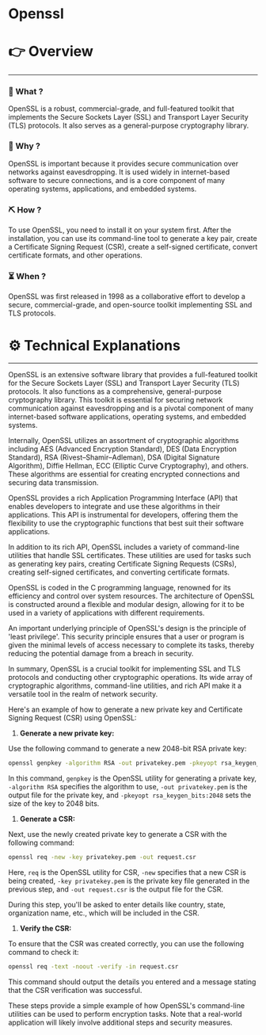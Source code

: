 # Openssl


# 👉 Overview

---

### 👀 What ?

OpenSSL is a robust, commercial-grade, and full-featured toolkit that implements the Secure Sockets Layer (SSL) and Transport Layer Security (TLS) protocols. It also serves as a general-purpose cryptography library.


### 🧐 Why ?

OpenSSL is important because it provides secure communication over networks against eavesdropping. It is used widely in internet-based software to secure connections, and is a core component of many operating systems, applications, and embedded systems.


### ⛏️ How ?

To use OpenSSL, you need to install it on your system first. After the installation, you can use its command-line tool to generate a key pair, create a Certificate Signing Request (CSR), create a self-signed certificate, convert certificate formats, and other operations.


### ⏳ When ?

OpenSSL was first released in 1998 as a collaborative effort to develop a secure, commercial-grade, and open-source toolkit implementing SSL and TLS protocols.


# ⚙️ Technical Explanations

---

OpenSSL is an extensive software library that provides a full-featured toolkit for the Secure Sockets Layer (SSL) and Transport Layer Security (TLS) protocols. It also functions as a comprehensive, general-purpose cryptography library. This toolkit is essential for securing network communication against eavesdropping and is a pivotal component of many internet-based software applications, operating systems, and embedded systems.

Internally, OpenSSL utilizes an assortment of cryptographic algorithms including AES (Advanced Encryption Standard), DES (Data Encryption Standard), RSA (Rivest–Shamir–Adleman), DSA (Digital Signature Algorithm), Diffie Hellman, ECC (Elliptic Curve Cryptography), and others. These algorithms are essential for creating encrypted connections and securing data transmission.

OpenSSL provides a rich Application Programming Interface (API) that enables developers to integrate and use these algorithms in their applications. This API is instrumental for developers, offering them the flexibility to use the cryptographic functions that best suit their software applications.

In addition to its rich API, OpenSSL includes a variety of command-line utilities that handle SSL certificates. These utilities are used for tasks such as generating key pairs, creating Certificate Signing Requests (CSRs), creating self-signed certificates, and converting certificate formats.

OpenSSL is coded in the C programming language, renowned for its efficiency and control over system resources. The architecture of OpenSSL is constructed around a flexible and modular design, allowing for it to be used in a variety of applications with different requirements.

An important underlying principle of OpenSSL's design is the principle of 'least privilege'. This security principle ensures that a user or program is given the minimal levels of access necessary to complete its tasks, thereby reducing the potential damage from a breach in security.

In summary, OpenSSL is a crucial toolkit for implementing SSL and TLS protocols and conducting other cryptographic operations. Its wide array of cryptographic algorithms, command-line utilities, and rich API make it a versatile tool in the realm of network security.

Here's an example of how to generate a new private key and Certificate Signing Request (CSR) using OpenSSL:

1. **Generate a new private key:**

Use the following command to generate a new 2048-bit RSA private key:

```bash
openssl genpkey -algorithm RSA -out privatekey.pem -pkeyopt rsa_keygen_bits:2048

```

In this command, `genpkey` is the OpenSSL utility for generating a private key, `-algorithm RSA` specifies the algorithm to use, `-out privatekey.pem` is the output file for the private key, and `-pkeyopt rsa_keygen_bits:2048` sets the size of the key to 2048 bits.

1. **Generate a CSR:**

Next, use the newly created private key to generate a CSR with the following command:

```bash
openssl req -new -key privatekey.pem -out request.csr

```

Here, `req` is the OpenSSL utility for CSR, `-new` specifies that a new CSR is being created, `-key privatekey.pem` is the private key file generated in the previous step, and `-out request.csr` is the output file for the CSR.

During this step, you'll be asked to enter details like country, state, organization name, etc., which will be included in the CSR.

1. **Verify the CSR:**

To ensure that the CSR was created correctly, you can use the following command to check it:

```bash
openssl req -text -noout -verify -in request.csr

```

This command should output the details you entered and a message stating that the CSR verification was successful.

These steps provide a simple example of how OpenSSL's command-line utilities can be used to perform encryption tasks. Note that a real-world application will likely involve additional steps and security measures.
